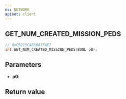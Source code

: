 ```yaml
---
ns: NETWORK
apiset: client
---
```

## GET_NUM_CREATED_MISSION_PEDS

```c
// 0xCB215C4B56A7FAE7
int GET_NUM_CREATED_MISSION_PEDS(BOOL p0);
```


## Parameters
* **p0**:

## Return value